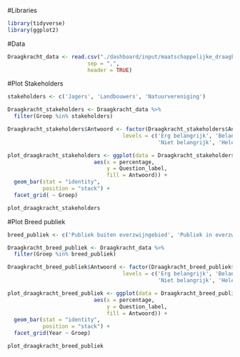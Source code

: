#Libraries
```r
library(tidyverse)
library(ggplot2)
```

#Data
```r
Draagkracht_data <- read.csv("./dashboard/input/maatschappelijke_draagkracht/F14_4_data.csv",
                         sep = ",",
                         header = TRUE)
```

#Plot Stakeholders
```r
stakeholders <- c('Jagers', 'Landbouwers', 'Natuurvereniging')

Draagkracht_stakeholders <- Draagkracht_data %>%
  filter(Groep %in% stakeholders)

Draagkracht_stakeholders$Antwoord <- factor(Draagkracht_stakeholders$Antwoord , 
                                    levels = c('Erg belangrijk', 'Belangrijk', 'Neutraal',
                                               'Niet belangrijk', 'Helemaal niet belangrijk'))

plot_draagkracht_stakeholders <- ggplot(data = Draagkracht_stakeholders,
                           aes(x = percentage,
                               y = Question_label,
                               fill = Antwoord)) +
  geom_bar(stat = "identity", 
           position = "stack") +
  facet_grid( ~ Groep)

plot_draagkracht_stakeholders
```
#Plot Breed publiek
```r
breed_publiek <- c('Publiek buiten everzwijngebied', 'Publiek in everzwijngebied')

Draagkracht_breed_publiek <- Draagkracht_data %>%
  filter(Groep %in% breed_publiek)

Draagkracht_breed_publiek$Antwoord <- factor(Draagkracht_breed_publiek$Antwoord , 
                                    levels = c('Erg belangrijk', 'Belangrijk', 'Neutraal',
                                               'Niet belangrijk', 'Helemaal niet belangrijk'))

plot_draagkracht_breed_publiek <- ggplot(data = Draagkracht_breed_publiek,
                           aes(x = percentage,
                               y = Question_label,
                               fill = Antwoord)) +
  geom_bar(stat = "identity", 
           position = "stack") +
  facet_grid(Year ~ Groep)

plot_draagkracht_breed_publiek
```


